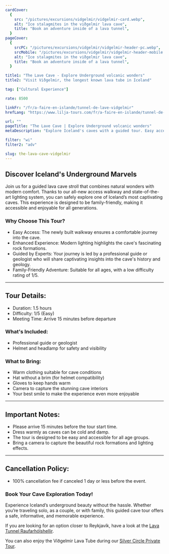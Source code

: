 ```yaml
---
cardCover:
  {
    src: "/pictures/excursions/vidgelmir/vidgelmir-card.webp",
    alt: "Ice stalagmites in the viðgelmir lava cave",
    title: "Book an adventure inside of a lava tunnel",
  }
pageCover:
  {
    srcPC: "/pictures/excursions/vidgelmir/vidgelmir-header-pc.webp",
    srcMobile: "/pictures/excursions/vidgelmir/vidgelmir-header-mobile.webp",
    alt: "Ice stalagmites in the viðgelmir lava cave",
    title: "Book an adventure inside of a lava tunnel",
  }

title1: "The Lave Cave - Explore Underground volcanic wonders"
title2: "Visit Viðgelmir, the longest known lava tube in Iceland"

tag: ["Cultural Experience"]

rate: 8500

linkFr: "/fr/a-faire-en-islande/tunnel-de-lave-vidgelmir"
hrefLang: "https://www.lilja-tours.com/fr/a-faire-en-islande/tunnel-de-lave-vidgelmir"

url: ""
pageTitle: "The Lave Cave | Explore Underground volcanic wonders"
metaDescription: "Explore Iceland's caves with a guided tour. Easy access, modern lighting, and expert guides. Family-friendly and unforgettable. Book now!"

filter: "wi"
filter2: "adv"

slug: the-lava-cave-vidgelmir
---
```


## Discover Iceland's Underground Marvels

Join us for a guided lava cave stroll that combines natural wonders with modern comfort. Thanks to our all-new access walkway and state-of-the-art lighting system, you can safely explore one of Iceland’s most captivating caves. This experience is designed to be family-friendly, making it accessible and enjoyable for all generations.

### Why Choose This Tour?

- Easy Access: The newly built walkway ensures a comfortable journey into the cave.
- Enhanced Experience: Modern lighting highlights the cave's fascinating rock formations.
- Guided by Experts: Your journey is led by a professional guide or geologist who will share captivating insights into the cave's history and geology.
- Family-Friendly Adventure: Suitable for all ages, with a low difficulty rating of 1/5.

---

## Tour Details:

- Duration: 1.5 hours
- Difficulty: 1/5 (Easy)
- Meeting Time: Arrive 15 minutes before departure

### What's Included:

- Professional guide or geologist
- Helmet and headlamp for safety and visibility

### What to Bring:

- Warm clothing suitable for cave conditions
- Hat without a brim (for helmet compatibility)
- Gloves to keep hands warm
- Camera to capture the stunning cave interiors
- Your best smile to make the experience even more enjoyable

---

## Important Notes:

- Please arrive 15 minutes before the tour start time.
- Dress warmly as caves can be cold and damp.
- The tour is designed to be easy and accessible for all age groups.
- Bring a camera to capture the beautiful rock formations and lighting effects.

---

## Cancellation Policy:

- 100% cancellation fee if canceled 1 day or less before the event.

### Book Your Cave Exploration Today!

Experience Iceland’s underground beauty without the hassle. Whether you’re traveling solo, as a couple, or with family, this guided cave tour offers a safe, informative, and memorable experience.

<script
  type="text/javascript"
  src="https://widgets.bokun.io/assets/javascripts/apps/build/BokunWidgetsLoader.js?bookingChannelUUID=97236c68-b945-4a96-8587-660bdc4c45fd"
  async
></script>

<div
  class="bokunWidget"
  data-src="https://widgets.bokun.io/online-sales/97236c68-b945-4a96-8587-660bdc4c45fd/experience-calendar/7917"
></div>

If you are looking for an option closer to Reykjavík, have a look at the <a href="/things-to-do-iceland/the-lava-tunnel-iceland-tour/" title="THE Lava Tunnel">Lava Tunnel Raufarhólshellir</a>.

You can also enjoy the Viðgelmir Lava Tube during our <a href="/day-tours-iceland/silver-circle-private-tour-iceland/" title="silver circle tour">Silver Circle Private Tour</a>.